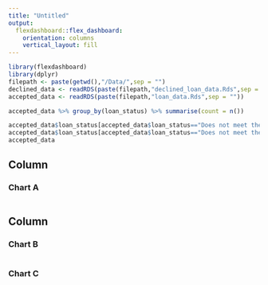 ```yaml
---
title: "Untitled"
output: 
  flexdashboard::flex_dashboard:
    orientation: columns
    vertical_layout: fill
---
```


```r
library(flexdashboard)
library(dplyr)
filepath <- paste(getwd(),"/Data/",sep = "")
declined_data <- readRDS(paste(filepath,"declined_loan_data.Rds",sep = ""))
accepted_data <- readRDS(paste(filepath,"loan_data.Rds",sep = ""))
```

```r
accepted_data %>% group_by(loan_status) %>% summarise(count = n())
```
```r
accepted_data$loan_status[accepted_data$loan_status=="Does not meet the credit policy. Status:Charged Off"]<-"Charged Off"
accepted_data$loan_status[accepted_data$loan_status=="Does not meet the credit policy. Status:Fully Paid"]<-"Fully Paid"
accepted_data
```


Column {data-width=650}
-----------------------------------------------------------------------

### Chart A

```r

```

Column {data-width=350}
-----------------------------------------------------------------------

### Chart B

```r

```

### Chart C

```r

```

